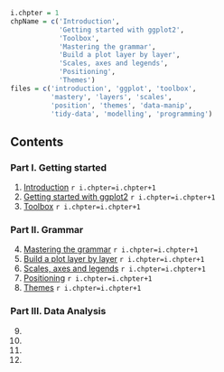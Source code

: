 ```r
i.chpter = 1
chpName = c('Introduction', 
            'Getting started with ggplot2',
            'Toolbox',
            'Mastering the grammar',
            'Build a plot layer by layer',
            'Scales, axes and legends',
            'Positioning',
            'Themes')
files = c('introduction', 'ggplot', 'toolbox', 
          'mastery', 'layers', 'scales', 
          'position', 'themes', 'data-manip', 
          'tidy-data', 'modelling', 'programming')
```

## Contents

### Part I. Getting started

1. [Introduction](`r paste0('./',files[i.chpter],'.html')`) `r i.chpter=i.chpter+1`
2. [Getting started with ggplot2](`r paste0('./',files[i.chpter],'.html')`) `r i.chpter=i.chpter+1`
3. [Toolbox](`r paste0('./',files[i.chpter],'.html')`) `r i.chpter=i.chpter+1`

### Part II. Grammar

4. [Mastering the grammar](`r paste0('./',files[i.chpter],'.html')`) `r i.chpter=i.chpter+1`
5. [Build a plot layer by layer](`r paste0('./',files[i.chpter],'.html')`) `r i.chpter=i.chpter+1`
6. [Scales, axes and legends](`r paste0('./',files[i.chpter],'.html')`) `r i.chpter=i.chpter+1`
7. [Positioning](`r paste0('./',files[i.chpter],'.html')`) `r i.chpter=i.chpter+1`
8. [Themes](`r paste0('./',files[i.chpter],'.html')`) `r i.chpter=i.chpter+1`

### Part III. Data Analysis

9.
10.
11.
12.






